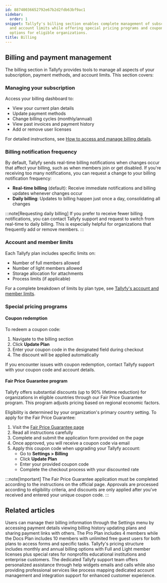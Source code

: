 ```yaml
---
id: 88740036652792e67b2d2fdb63bf9ac1
sidebar:
  order: 1
snippet: Tallyfy's billing section enables complete management of subscriptions payments
  and account limits while offering special pricing programs and coupon redemption
  options for eligible organizations.
title: Billing
---
```


## Billing and payment management

The billing section in Tallyfy provides tools to manage all aspects of your subscription, payment methods, and account limits. This section covers:

### Managing your subscription

Access your billing dashboard to:
- View your current plan details
- Update payment methods
- Change billing cycles (monthly/annual)
- View past invoices and payment history
- Add or remove user licenses

For detailed instructions, see [How to access and manage billing details](/products/pro/settings/billing/how-to-access-and-manage-my-billing-details/).

### Billing notification frequency

By default, Tallyfy sends real-time billing notifications when changes occur that affect your billing, such as when members join or get disabled. If you're receiving too many notifications, you can request a change to your billing notification frequency:

- **Real-time billing** (default): Receive immediate notifications and billing updates whenever changes occur
- **Daily billing**: Updates to billing happen just once a day, consolidating all changes

:::note[Requesting daily billing]
If you prefer to receive fewer billing notifications, you can contact Tallyfy support and request to switch from real-time to daily billing. This is especially helpful for organizations that frequently add or remove members.
:::

### Account and member limits

Each Tallyfy plan includes specific limits on:
- Number of full members allowed
- Number of light members allowed
- Storage allocation for attachments
- Process limits (if applicable)

For a complete breakdown of limits by plan type, see [Tallyfy's account and member limits](/products/pro/settings/billing/what-are-tallyfys-account-and-member-limits/).

### Special pricing programs

#### Coupon redemption

To redeem a coupon code:
1. Navigate to the billing section
2. Click **Update Plan** 
3. Enter your coupon code in the designated field during checkout
4. The discount will be applied automatically

If you encounter issues with coupon redemption, contact Tallyfy support with your coupon code and account details.

#### Fair Price Guarantee program

Tallyfy offers substantial discounts (up to 90% lifetime reduction) for organizations in eligible countries through our Fair Price Guarantee program. This program adjusts pricing based on regional economic factors.

Eligibility is determined by your organization's primary country setting. To apply for the Fair Price Guarantee:

1. Visit the [Fair Price Guarantee page](https://tallyfy.com/pricing/fair-price-guarantee/)
2. Read all instructions carefully
3. Complete and submit the application form provided on the page
4. Once approved, you will receive a coupon code via email
5. Apply this coupon code when upgrading your Tallyfy account:
   - Go to **Settings > Billing**
   - Click **Update Plan**
   - Enter your provided coupon code
   - Complete the checkout process with your discounted rate

:::note[Important]
The Fair Price Guarantee application must be completed according to the instructions on the official page. Approvals are processed according to eligibility criteria, and discounts are only applied after you've received and entered your unique coupon code.
:::


<PageTree />


## Related articles
<CardGrid>
<LinkTitleCard header="<b>Billing > Access and Manage My Billing Details</b>" href="/products/pro/settings/billing/how-to-access-and-manage-my-billing-details/" > Users can manage their billing information through the Settings menu by accessing payment details viewing billing history updating plans and sharing payment links with others. </LinkTitleCard>
<LinkTitleCard header="<b>Billing > Tallyfy's Account and Member Limits</b>" href="/products/pro/settings/billing/what-are-tallyfys-account-and-member-limits/" > The Pro Plan includes 4 members while the Docs Plan includes 10 members with unlimited free guest users for both plans to access forms and specific tasks. </LinkTitleCard>
<LinkTitleCard header="<b>Pro > Pricing</b>" href="/products/pro/pricing/" > Tallyfy's pricing structure includes monthly and annual billing options with Full and Light member licenses plus special rates for nonprofits educational institutions and enterprise customers. </LinkTitleCard>
<LinkTitleCard header="<b>Support > Contact Tallyfy support or engage in professional services</b>" href="/products/pro/miscellaneous/support/how-can-i-contact-tallyfys-support-team/" > The dedicated Tallyfy support team offers personalized assistance through help widgets emails and calls while also providing professional services like process mapping dedicated account management and integration support for enhanced customer experience. </LinkTitleCard>
</CardGrid>